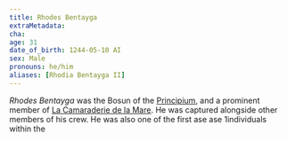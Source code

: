 ```yaml
---
title: Rhodes Bentayga
extraMetadata:
cha:
age: 31
date_of_birth: 1244-05-10 AI
sex: Male
pronouns: he/him
aliases: [Rhodia Bentayga II]
---
```


*Rhodes Bentayga* was the Bosun of the [Principium](/vehicles/principium/),
and a prominent member of
[La Camaraderie de la Mare](/organizations/la-camaraderie). He was
captured alongside other members of his crew. He was also one of the first
ase ase 1individuals within the
